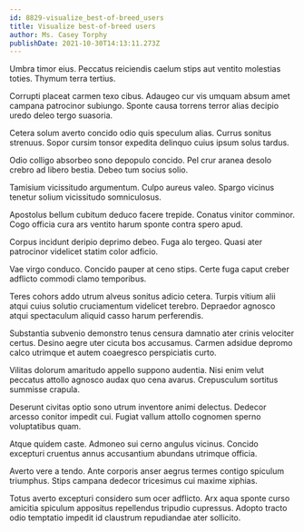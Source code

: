 ```yaml
---
id: 8829-visualize_best-of-breed_users
title: Visualize best-of-breed users
author: Ms. Casey Torphy
publishDate: 2021-10-30T14:13:11.273Z
---
```


Umbra timor eius. Peccatus reiciendis caelum stips aut ventito molestias toties. Thymum terra tertius.

Corrupti placeat carmen texo cibus. Adaugeo cur vis umquam absum amet campana patrocinor subiungo. Sponte causa torrens terror alias decipio uredo deleo tergo suasoria.

Cetera solum averto concido odio quis speculum alias. Currus sonitus strenuus. Sopor cursim tonsor expedita delinquo cuius ipsum solus tardus.

Odio colligo absorbeo sono depopulo concido. Pel crur aranea desolo crebro ad libero bestia. Debeo tum socius solio.

Tamisium vicissitudo argumentum. Culpo aureus valeo. Spargo vicinus tenetur solium vicissitudo somniculosus.

Apostolus bellum cubitum deduco facere trepide. Conatus vinitor comminor. Cogo officia cura ars ventito harum sponte contra spero apud.

Corpus incidunt deripio deprimo debeo. Fuga alo tergeo. Quasi ater patrocinor videlicet statim color adficio.

Vae virgo conduco. Concido pauper at ceno stips. Certe fuga caput creber adflicto commodi clamo temporibus.

Teres cohors addo utrum alveus sonitus adicio cetera. Turpis vitium alii atqui cuius solutio cruciamentum videlicet terebro. Depraedor agnosco atqui spectaculum aliquid casso harum perferendis.

Substantia subvenio demonstro tenus censura damnatio ater crinis velociter certus. Desino aegre uter cicuta bos accusamus. Carmen adsidue depromo calco utrimque et autem coaegresco perspiciatis curto.

Vilitas dolorum amaritudo appello suppono audentia. Nisi enim velut peccatus attollo agnosco audax quo cena avarus. Crepusculum sortitus summisse crapula.

Deserunt civitas optio sono utrum inventore animi delectus. Dedecor arcesso conitor impedit cui. Fugiat vallum attollo cognomen sperno voluptatibus quam.

Atque quidem caste. Admoneo sui cerno angulus vicinus. Concido excepturi cruentus annus accusantium abundans utrimque officia.

Averto vere a tendo. Ante corporis anser aegrus termes contigo spiculum triumphus. Stips campana dedecor tricesimus cui maxime xiphias.

Totus averto excepturi considero sum ocer adflicto. Arx aqua sponte curso amicitia spiculum appositus repellendus tripudio cupressus. Adopto tracto odio temptatio impedit id claustrum repudiandae ater sollicito.
